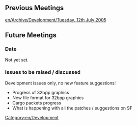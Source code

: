 [[Category:en/Development]]

==Previous Meetings==
[[en/Archive/Development/Tuesday, 12th July 2005]]

==Future Meetings==
===Date===
Not yet set.
===Issues to be raised / discussed===
Development issues only, no new feature suggestions!
* Progress of 32bpp graphics
* New file format for 32bpp graphics
* Cargo packets progress
* What is happening with all the patches / suggestions on SF